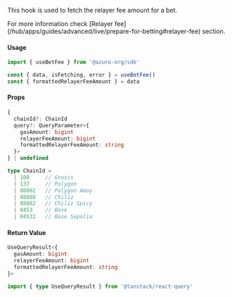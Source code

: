 
This hook is used to fetch the relayer fee amount for a bet.

<Callout type="info">
  For more information check [Relayer fee](/hub/apps/guides/advanced/live/prepare-for-betting#relayer-fee) section.
</Callout>

#### Usage

```ts
import { useBetFee } from '@azuro-org/sdk'

const { data, isFetching, error } = useBetFee()
const { formattedRelayerFeeAmount } = data
```

#### Props

```ts
{
  chainId?: ChainId
  query?: QueryParameter<{
    gasAmount: bigint
    relayerFeeAmount: bigint
    formattedRelayerFeeAmount: string
  }>
} | undefined
```

```ts
type ChainId = 
  | 100     // Gnosis
  | 137     // Polygon
  | 80002   // Polygon Amoy
  | 88888   // Chiliz
  | 88882   // Chiliz Spicy
  | 8453    // Base
  | 84532   // Base Sepolia
```

#### Return Value

```ts
UseQueryResult<{
  gasAmount: bigint
  relayerFeeAmount: bigint
  formattedRelayerFeeAmount: string
}>
```

```ts
import { type UseQueryResult } from '@tanstack/react-query'
```
